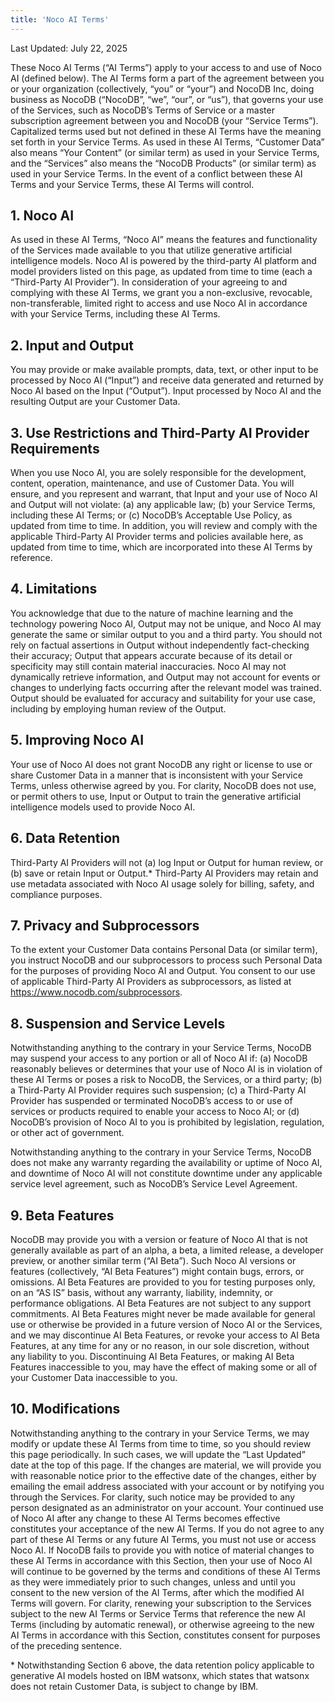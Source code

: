 ```yaml
---
title: 'Noco AI Terms'
---
```


Last Updated: July 22, 2025

[//]: # (You can find the previous version of our AI Terms here.)

These Noco AI Terms (“AI Terms”) apply to your access to and use of Noco AI (defined below). The AI Terms form a part of the agreement between you or your organization (collectively, “you” or “your”) and NocoDB Inc, doing business as NocoDB (“NocoDB”, “we”, “our”, or “us”), that governs your use of the Services, such as NocoDB’s Terms of Service or a master subscription agreement between you and NocoDB (your “Service Terms”). Capitalized terms used but not defined in these AI Terms have the meaning set forth in your Service Terms.  As used in these AI Terms, “Customer Data” also means “Your Content” (or similar term) as used in your Service Terms, and the “Services” also means the “NocoDB Products” (or similar term) as used in your Service Terms. In the event of a conflict between these AI Terms and your Service Terms, these AI Terms will control.

## 1. Noco AI
As used in these AI Terms, “Noco AI” means the features and functionality of the Services made available to you that utilize generative artificial intelligence models. Noco AI is powered by the third-party AI platform and model providers listed on this page, as updated from time to time (each a “Third-Party AI Provider”).  In consideration of your agreeing to and complying with these AI Terms, we grant you a non-exclusive, revocable, non-transferable, limited right to access and use Noco AI in accordance with your Service Terms, including these AI Terms.

## 2. Input and Output
You may provide or make available prompts, data, text, or other input to be processed by Noco AI (“Input”) and receive data generated and returned by Noco AI based on the Input (“Output”). Input processed by Noco AI and the resulting Output are your Customer Data.

## 3. Use Restrictions and Third-Party AI Provider Requirements
When you use Noco AI, you are solely responsible for the development, content, operation, maintenance, and use of Customer Data. You will ensure, and you represent and warrant, that Input and your use of Noco AI and Output will not violate: (a) any applicable law; (b) your Service Terms, including these AI Terms; or (c) NocoDB’s Acceptable Use Policy, as updated from time to time.  In addition, you will review and comply with the applicable Third-Party AI Provider terms and policies available here, as updated from time to time, which are incorporated into these AI Terms by reference.

## 4. Limitations
You acknowledge that due to the nature of machine learning and the technology powering Noco AI, Output may not be unique, and Noco AI may generate the same or similar output to you and a third party. You should not rely on factual assertions in Output without independently fact-checking their accuracy; Output that appears accurate because of its detail or specificity may still contain material inaccuracies. Noco AI may not dynamically retrieve information, and Output may not account for events or changes to underlying facts occurring after the relevant model was trained. Output should be evaluated for accuracy and suitability for your use case, including by employing human review of the Output.

## 5. Improving Noco AI
Your use of Noco AI does not grant NocoDB any right or license to use or share Customer Data in a manner that is inconsistent with your Service Terms, unless otherwise agreed by you. For clarity, NocoDB does not use, or permit others to use, Input or Output to train the generative artificial intelligence models used to provide Noco AI.

## 6. Data Retention
Third-Party AI Providers will not (a) log Input or Output for human review, or (b) save or retain Input or Output.* Third-Party AI Providers may retain and use metadata associated with Noco AI usage solely for billing, safety, and compliance purposes.

## 7. Privacy and Subprocessors
To the extent your Customer Data contains Personal Data (or similar term), you instruct NocoDB and our subprocessors to process such Personal Data for the purposes of providing Noco AI and Output. You consent to our use of applicable Third-Party AI Providers as subprocessors, as listed at https://www.nocodb.com/subprocessors.

## 8. Suspension and Service Levels
Notwithstanding anything to the contrary in your Service Terms, NocoDB may suspend your access to any portion or all of Noco AI if: (a) NocoDB reasonably believes or determines that your use of Noco AI is in violation of these AI Terms or poses a risk to NocoDB, the Services, or a third party; (b) a Third-Party AI Provider requires such suspension; (c) a Third-Party AI Provider has suspended or terminated NocoDB’s access to or use of services or products required to enable your access to Noco AI; or (d) NocoDB’s provision of Noco AI to you is prohibited by legislation, regulation, or other act of government.

Notwithstanding anything to the contrary in your Service Terms, NocoDB does not make any warranty regarding the availability or uptime of Noco AI, and downtime of Noco AI will not constitute downtime under any applicable service level agreement, such as NocoDB’s Service Level Agreement.

## 9. Beta Features
NocoDB may provide you with a version or feature of Noco AI that is not generally available as part of an alpha, a beta, a limited release, a developer preview, or another similar term (“AI Beta”).  Such Noco AI versions or features (collectively, “AI Beta Features”) might contain bugs, errors, or omissions. AI Beta Features are provided to you for testing purposes only, on an “AS IS” basis, without any warranty, liability, indemnity, or performance obligations. AI Beta Features are not subject to any support commitments. AI Beta Features might never be made available for general use or otherwise be provided in a future version of Noco AI or the Services, and we may discontinue AI Beta Features, or revoke your access to AI Beta Features, at any time for any or no reason, in our sole discretion, without any liability to you. Discontinuing AI Beta Features, or making AI Beta Features inaccessible to you, may have the effect of making some or all of your Customer Data inaccessible to you.

## 10. Modifications
Notwithstanding anything to the contrary in your Service Terms, we may modify or update these AI Terms from time to time, so you should review this page periodically. In such cases, we will update the “Last Updated” date at the top of this page. If the changes are material, we will provide you with reasonable notice prior to the effective date of the changes, either by emailing the email address associated with your account or by notifying you through the Services. For clarity, such notice may be provided to any person designated as an administrator on your account. Your continued use of Noco AI after any change to these AI Terms becomes effective constitutes your acceptance of the new AI Terms. If you do not agree to any part of these AI Terms or any future AI Terms, you must not use or access Noco AI. If NocoDB fails to provide you with notice of material changes to these AI Terms in accordance with this Section, then your use of Noco AI will continue to be governed by the terms and conditions of these AI Terms as they were immediately prior to such changes, unless and until you consent to the new version of the AI Terms, after which the modified AI Terms will govern.  For clarity, renewing your subscription to the Services subject to the new AI Terms or Service Terms that reference the new AI Terms (including by automatic renewal), or otherwise agreeing to the new AI Terms in accordance with this Section, constitutes consent for purposes of the preceding sentence.

\* Notwithstanding Section 6 above, the data retention policy applicable to generative AI models hosted on IBM watsonx, which states that watsonx does not retain Customer Data, is subject to change by IBM.

